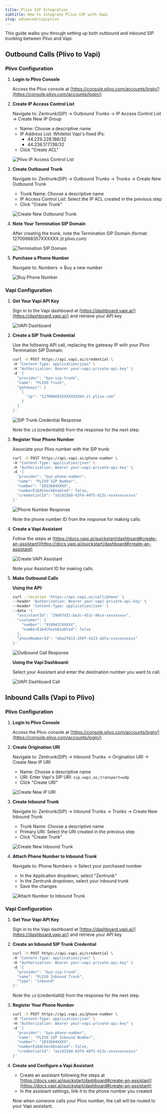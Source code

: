 ```yaml
---
title: Plivo SIP Integration
subtitle: How to integrate Plivo SIP with Vapi
slug: advanced/sip/plivo
---
```


This guide walks you through setting up both outbound and inbound SIP trunking between Plivo and Vapi.

## Outbound Calls (Plivo to Vapi)

### Plivo Configuration

1. **Login to Plivo Console**
   
   Access the Plivo console at [https://console.plivo.com/accounts/login/](https://console.plivo.com/accounts/login/)

2. **Create IP Access Control List**
   
   Navigate to: Zentrunk(SIP) → Outbound Trunks → IP Access Control List → Create New IP Group
   
   - Name: Choose a descriptive name
   - IP Address List: Whitelist Vapi's fixed IPs:
     - 44.229.228.186/32
     - 44.238.177.138/32
   - Click "Create ACL"
   
   ![Plivo IP Access Control List](../../static/images/sip/sip-plivo-ip-acl.png)

3. **Create Outbound Trunk**
   
   Navigate to: Zentrunk(SIP) → Outbound Trunks → Trunks → Create New Outbound Trunk
   
   - Trunk Name: Choose a descriptive name
   - IP Access Control List: Select the IP ACL created in the previous step
   - Click "Create Trunk"
   
   ![Create New Outbound Trunk](../../static/images/sip/sip-plivo-outbound-trunk.png)

4. **Note Your Termination SIP Domain**
   
   After creating the trunk, note the Termination SIP Domain (format: 12700668357XXXXXX.zt.plivo.com)
   
   ![Termination SIP Domain](../../static/images/sip/sip-plivo-termination-sip-domain.png)

5. **Purchase a Phone Number**
   
   Navigate to: Numbers → Buy a new number
   
   ![Buy Phone Number](../../static/images/sip/sip-plivo-buy-phone-number.png)

### Vapi Configuration

1. **Get Your Vapi API Key**
   
   Sign in to the Vapi dashboard at [https://dashboard.vapi.ai/](https://dashboard.vapi.ai/) and retrieve your API key
   
   ![VAPI Dashboard](../../static/images/sip/sip-plivo-vapi-dashboard.png)

2. **Create a SIP Trunk Credential**
   
   Use the following API call, replacing the gateway IP with your Plivo Termination SIP Domain:

   ```bash
   curl -X POST https://api.vapi.ai/credential \
   -H "Content-Type: application/json" \
   -H "Authorization: Bearer your-vapi-private-api-key" \
   -d '{
     "provider": "byo-sip-trunk",
     "name": "PLIVO Trunk",
     "gateways": [
       {
         "ip": "1270066835XXXXXXXXX.zt.plivo.com"
       }
     ]
   }'
   ```

   ![SIP Trunk Credential Response](../../static/images/sip/sip-plivo-sip-trunk-credential-response.png)
   
   Note the `id` (credentialId) from the response for the next step.

3. **Register Your Phone Number**
   
   Associate your Plivo number with the SIP trunk:

   ```bash
   curl -X POST https://api.vapi.ai/phone-number \
   -H "Content-Type: application/json" \
   -H "Authorization: Bearer your-vapi-private-api-key" \
   -d '{
     "provider": "byo-phone-number",
     "name": "PLIVO SIP Number",
     "number": "1833684XXXX",
     "numberE164CheckEnabled": false,
     "credentialId": "a2c815b8-03f4-40f5-813c-xxxxxxxxxxxx"
   }'
   ```

   ![Phone Number Response](../../static/images/sip/sip-plivo-phone-number-response.png)
   
   Note the phone number ID from the response for making calls.

4. **Create a Vapi Assistant**
   
   Follow the steps at [https://docs.vapi.ai/quickstart/dashboard#create-an-assistant](https://docs.vapi.ai/quickstart/dashboard#create-an-assistant)
   
   ![Create VAPI Assistant](../../static/images/sip/sip-plivo-create-vapi-assistant.png)
   
   Note your Assistant ID for making calls.

5. **Make Outbound Calls**

   **Using the API:**
   
   ```bash
   curl --location 'https://api.vapi.ai/call/phone' \
   --header 'Authorization: Bearer your-vapi-private-api-key' \
   --header 'Content-Type: application/json' \
   --data '{
     "assistantId": "29d47d31-ba3c-451c-86ce-xxxxxxxxx",
     "customer": {
       "number": "9199437XXXXX",
       "numberE164CheckEnabled": false
     },
     "phoneNumberId": "eba2fb13-259f-4123-abfa-xxxxxxxxxxx"
   }'
   ```
   
   ![Outbound Call Response](../../static/images/sip/sip-plivo-outbound-call-response.png)
   
   **Using the Vapi Dashboard:**
   
   Select your Assistant and enter the destination number you want to call.
   
   ![VAPI Dashboard Call](../../static/images/sip/sip-plivo-vapi-dashboard-call.png)

## Inbound Calls (Vapi to Plivo)

### Plivo Configuration

1. **Login to Plivo Console**
   
   Access the Plivo console at [https://console.plivo.com/accounts/login/](https://console.plivo.com/accounts/login/)

2. **Create Origination URI**
   
   Navigate to: Zentrunk(SIP) → Inbound Trunks → Origination URI → Create New IP URI
   
   - Name: Choose a descriptive name
   - URI: Enter Vapi's SIP URI: `sip.vapi.ai;transport=udp`
   - Click "Create URI"
   
   ![Create New IP URI](../../static/images/sip/sip-plivo-create-new-ip-uri.png)

3. **Create Inbound Trunk**
   
   Navigate to: Zentrunk(SIP) → Inbound Trunks → Trunks → Create New Inbound Trunk
   
   - Trunk Name: Choose a descriptive name
   - Primary URI: Select the URI created in the previous step
   - Click "Create Trunk"
   
   ![Create New Inbound Trunk](../../static/images/sip/sip-plivo-create-new-inbound-trunk.png)

4. **Attach Phone Number to Inbound Trunk**
   
   Navigate to: Phone Numbers → Select your purchased number
   
   - In the Application dropdown, select "Zentrunk"
   - In the Zentrunk dropdown, select your inbound trunk
   - Save the changes
   
   ![Attach Number to Inbound Trunk](../../static/images/sip/sip-plivo-attach-number-to-inbound-trunk.png)

### Vapi Configuration

1. **Get Your Vapi API Key**
   
   Sign in to the Vapi dashboard at [https://dashboard.vapi.ai/](https://dashboard.vapi.ai/) and retrieve your API key

2. **Create an Inbound SIP Trunk Credential**
   
   ```bash
   curl -X POST https://api.vapi.ai/credential \
   -H "Content-Type: application/json" \
   -H "Authorization: Bearer your-vapi-private-api-key" \
   -d '{
     "provider": "byo-sip-trunk",
     "name": "PLIVO Inbound Trunk",
     "type": "inbound"
   }'
   ```
   
   Note the `id` (credentialId) from the response for the next step.

3. **Register Your Phone Number**
   
   ```bash
   curl -X POST https://api.vapi.ai/phone-number \
   -H "Content-Type: application/json" \
   -H "Authorization: Bearer your-vapi-private-api-key" \
   -d '{
     "provider": "byo-phone-number",
     "name": "PLIVO SIP Inbound Number",
     "number": "1833684XXXX",
     "numberE164CheckEnabled": false,
     "credentialId": "a2c815b8-03f4-40f5-813c-xxxxxxxxxxxx"
   }'
   ```

4. **Create and Configure a Vapi Assistant**
   
   - Create an assistant following the steps at [https://docs.vapi.ai/quickstart/dashboard#create-an-assistant](https://docs.vapi.ai/quickstart/dashboard#create-an-assistant)
   - In the assistant settings, link it to the phone number you created
   
   Now when someone calls your Plivo number, the call will be routed to your Vapi assistant.